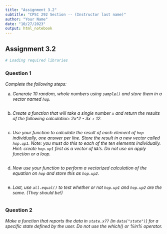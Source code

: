 ```yaml
---
title: "Assignment 3.2"
subtitle: "CPSC 292 Section -- (Instructor last name)"
author: "Your Name"
date: "10/27/2023"
output: html_notebook
---
```



## Assignment 3.2 

```r
# Loading required libraries

```

### Question 1

*Complete the following steps:*

 a. *Generate 10 random, whole numbers using `sample()` and store them in a vector named `hop`.*

```r

```
 
 b.  *Create a function that will take a single number `x` and return the results of the following calculation: 2x^2  - 3x + 12.*

```r

```

 c. *Use your function to calculate the result of each element of `hop` individually, one answer per line. Store the result in a new vector called `hop.up1`.  Note: you must do this to each of the ten elements individually. Hint: create `hop.up1` first as a vector of `NA`'s. Do not use an apply function or a loop. *
 
```r

```

 d. *Now use your function to perform a vectorized calculation of the equation on `hop` and store this as `hop.up2`.*
 
```r

```

 e.  *Last, use `all.equal()` to test whether or not `hop.up1` and `hop.up2` are the same. (They should be!)*
 
```r

```

### Question 2

*Make a function that reports the data in `state.x77` (in `data("state")`) for a specific state defined by the user. Do not use the which() or %in% operator. *

```r

```
